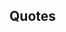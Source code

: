 ==Quotes==
{{Ship/Quotes
|Introduction = 司令、択捉型海防艦、平戸、参りました。<br>共にまいりましょう。心配しないで…今度は司令に<br>指一本触れさせません。今度は…。
|Introduction/En = 
|Introduction/Note = 

|Library = 
|Library/En = 
|Library/Note = 

|Secretary 1 = 
|Secretary 1/En = 
|Secretary 1/Note = 

|Secretary 2 = 
|Secretary 2/En = 
|Secretary 2/Note = 

|Secretary 3 = 
|Secretary 3/En = 
|Secretary 3/Note = 

|Idle = 
|Idle/En = 
|Idle/Note = 

|Secretary Married = 
|Secretary Married/En = 
|Secretary Married/Note = 

|Wedding = 
|Wedding/En = 
|Wedding/Note = 

|Looking At Scores = 
|Looking At Scores/En = 
|Looking At Scores/Note = 

|Joining A Fleet = 
|Joining A Fleet/En = 
|Joining A Fleet/Note = 

|Equipment 1 = 
|Equipment 1/En = 
|Equipment 1/Note = 

|Equipment 2 = 
|Equipment 2/En = 
|Equipment 2/Note = 

|Equipment 3 = 
|Equipment 3/En = 
|Equipment 3/Note = 

|Supply = 
|Supply/En = 
|Supply/Note = 

|Docking Minor = 
|Docking Minor/En = 
|Docking Minor/Note = 

|Docking Major = 
|Docking Major/En = 
|Docking Major/Note = 

|Docking Complete = 
|Docking Complete/En = 
|Docking Complete/Note = 

|Construction = 
|Construction/En = 
|Construction/Note = 

|Returning From Sortie = 
|Returning From Sortie/En = 
|Returning From Sortie/Note = 

|Starting A Sortie = 
|Starting A Sortie/En = 
|Starting A Sortie/Note = 

|Battle Start = 
|Battle Start/En = 
|Battle Start/Note = 

|Attack = 
|Attack/En = 
|Attack/Note = 

|Night Battle = 
|Night Battle/En = 
|Night Battle/Note = 

|Night Attack = 
|Night Attack/En = 
|Night Attack/Note = 

|MVP = 
|MVP/En = 
|MVP/Note = 

|Minor Damage 1 = 
|Minor Damage 1/En = 
|Minor Damage 1/Note = 

|Minor Damage 2 = 
|Minor Damage 2/En = 
|Minor Damage 2/Note = 

|Major Damage = 
|Major Damage/En = 
|Major Damage/Note = 

|Sunk = 
|Sunk/En = 
|Sunk/Note = 
}}
<!--
===Hourly Notifications===
{{Ship/Hourly
|00JP = 
|00EN = 
|00Note = 
|01JP = 
|01EN = 
|01Note = 
|02JP = 
|02EN = 
|02Note = 
|03JP = 
|03EN = 
|03Note = 
|04JP = 
|04EN = 
|04Note = 
|05JP = 
|05EN = 
|05Note = 
|06JP = 
|06EN = 
|06Note = 
|07JP = 
|07EN = 
|07Note = 
|08JP = 
|08EN = 
|08Note = 
|09JP = 
|09EN = 
|09Note = 
|10JP = 
|10EN = 
|10Note = 
|11JP = 
|11EN = 
|11Note = 
|12JP = 
|12EN = 
|12Note = 
|13JP = 
|13EN = 
|13Note = 
|14JP = 
|14EN = 
|14Note = 
|15JP = 
|15EN = 
|15Note = 
|16JP = 
|16EN = 
|16Note = 
|17JP = 
|17EN = 
|17Note = 
|18JP = 
|18EN = 
|18Note = 
|19JP = 
|19EN = 
|19Note = 
|20JP = 
|20EN = 
|20Note = 
|21JP = 
|21EN = 
|21Note = 
|22JP = 
|22EN = 
|22Note = 
|23JP = 
|23EN = 
|23Note = 
}}
===Seasonal Quotes===
{{Ship/SeasonalQuotes}}
-->